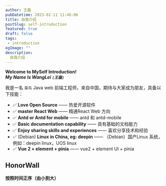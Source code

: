```yaml
---
author: 王磊
pubDatetime: 2023-02-11 11:46:06
title: 自我介绍
postSlug: self-introduction
featured: true
draft: false
tags:
 - introduction
ogImage: ""
description:
  自我介绍
---
```




**Welcome to MySelf Introduction!**<br/>
***My Name Is WangLei `(王磊)`***

<SelfIntroduction client:visible />

我是一名 `菜鸟` Java web 前端工程师，来自中国，期待与大家成为朋友，具备以下技能：
- ✅ **Love Open Source** —— 热爱开源软件
- ✅ **master React Web** —— 精通React Web 方向
- ✅ **Antd or Antd for mobile** —— antd 和 antd-mobile
- ✅ **Basic documentation capability** —— 具有基础的文档能力
- ✅ **Enjoy sharing skills and experiences** —— 喜欢分享技术和经验
- ✅ (Debian) **Linux in China, eg: deepin** —— （Debian）国产Linux 系统，例如：deepin linux，UOS linux
- ✅ **Vue 2 + element + pinia** —— vue2 + element UI + pinia

## HonorWall
**按照时间正序（由小到大）**
<HonorWall client:visible />